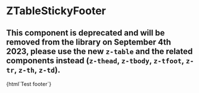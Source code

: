
<Meta
  title="ZTableStickyFooter"
  component="z-table-sticky-footer"
/>

# ZTableStickyFooter

## This component is deprecated and will be removed from the library on September 4th 2023, please use the new `z-table` and the related components instead (`z-thead`, `z-tbody`, `z-tfoot`, `z-tr`, `z-th`, `z-td`).

<Canvas>
  <Story name="ZTableStickyFooter-sample">{html`<z-table-sticky-footer>Test footer</z-table-sticky-footer>`}</Story>
</Canvas>

<ArgsTable of="z-table-sticky-footer" />
